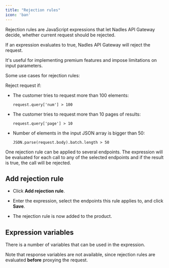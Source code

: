```yaml
---
title: "Rejection rules"
icon: 'ban'
---
```



Rejection rules are JavaScript expressions that let Nadles API Gateway decide, whether current request should be rejected.

If an expression evaluates to true, Nadles API Gateway will reject the request.

It's useful for implementing premium features and impose limitations on input parameters.

Some use cases for rejection rules:

Reject request if:

* The customer tries to request more than 100 elements:

  `request.query['num'] > 100`
  
* The customer tries to request more than 10 pages of results:
  
  `request.query['page'] > 10`

* Number of elements in the input JSON array is bigger than 50:
  
  `JSON.parse(request.body).batch.length > 50`


One rejection rule can be applied to several endpoints. The expression will be evaluated for each call to any of the selected endpoints and if the result is true, the call will be rejected.

## Add rejection rule

* Click **Add rejection rule**.

* Enter the expression, select the endpoints this rule applies to, and click **Save**.

* The rejection rule is now added to the product.

## Expression variables

There is a number of variables that can be used in the expression.

Note that response variables are not available, since rejection rules are evaluated **before** proxying the request.

<ExpressionVariablesRequest />
